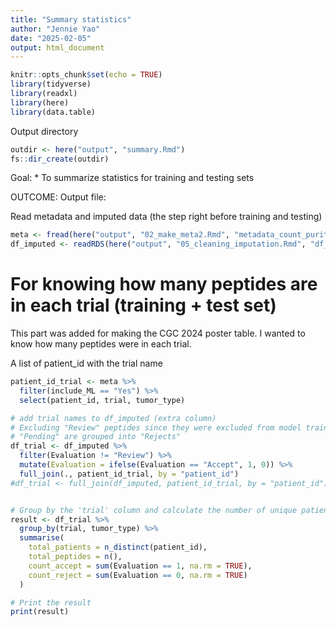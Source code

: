 ```yaml
---
title: "Summary statistics"
author: "Jennie Yao"
date: "2025-02-05"
output: html_document
---
```


```r
knitr::opts_chunk$set(echo = TRUE)
library(tidyverse)
library(readxl)
library(here)
library(data.table)
```

Output directory
```r
outdir <- here("output", "summary.Rmd")
fs::dir_create(outdir)
```


Goal: 
* To summarize statistics for training and testing sets


OUTCOME: 
Output file: 


Read metadata and imputed data (the step right before training and testing)
```r
meta <- fread(here("output", "02_make_meta2.Rmd", "metadata_count_purity.csv"))
df_imputed <- readRDS(here("output", "05_cleaning_imputation.Rmd", "df_imputed.rds"))
```

# For knowing how many peptides are in each trial (training + test set)
This part was added for making the CGC 2024 poster table. I wanted to know how many peptides were in each trial. 

A list of patient_id with the trial name
```r
patient_id_trial <- meta %>% 
  filter(include_ML == "Yes") %>% 
  select(patient_id, trial, tumor_type)
```

```r
# add trial names to df_imputed (extra column)
# Excluding "Review" peptides since they were excluded from model training and testing
# "Pending" are grouped into "Rejects"
df_trial <- df_imputed %>% 
  filter(Evaluation != "Review") %>% 
  mutate(Evaluation = ifelse(Evaluation == "Accept", 1, 0)) %>% 
  full_join(., patient_id_trial, by = "patient_id")
#df_trial <- full_join(df_imputed, patient_id_trial, by = "patient_id")


# Group by the 'trial' column and calculate the number of unique patient_id, the number of rows in each group, the number of Accepts, the number of Rejects
result <- df_trial %>%
  group_by(trial, tumor_type) %>%
  summarise(
    total_patients = n_distinct(patient_id),
    total_peptides = n(), 
    count_accept = sum(Evaluation == 1, na.rm = TRUE),
    count_reject = sum(Evaluation == 0, na.rm = TRUE)
  )

# Print the result
print(result)
```